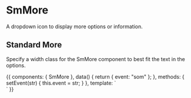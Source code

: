 
<Meta title="Components/SmMore" component={SmMore} />

# SmMore

A dropdown icon to display more options or information.

<Props of={SmMore} />

## Standard More

Specify a width class for the SmMore component to best fit the text in the options.

<Preview>
  <Story name="standard" height="300px">
    {{
      components: { SmMore },
      data() {
        return {
          event: "som"
        };
      },
      methods: {
        setEvent(str) {
          this.event = str;
        }
      },
      template: `
        <div>
            <div class="ma2 pa2 absolute">
                <SmMore  class="mv2 w5"
                    :options="['Edit', 'Delete', 'Change Location']"
                    v-on:edit="setEvent('edit')"
                    v-on:delete="{action('delete')}"
                    v-on:change_location="event='change_location'"/>
                <SmMore class="mv2 w-100"
                    :options="['Monday Tuesday Wednesday Thursday Friday Saturday Sunday', 'None']"
                    />
            </div>
        </div>
        `
    }}
  </Story>
</Preview>
